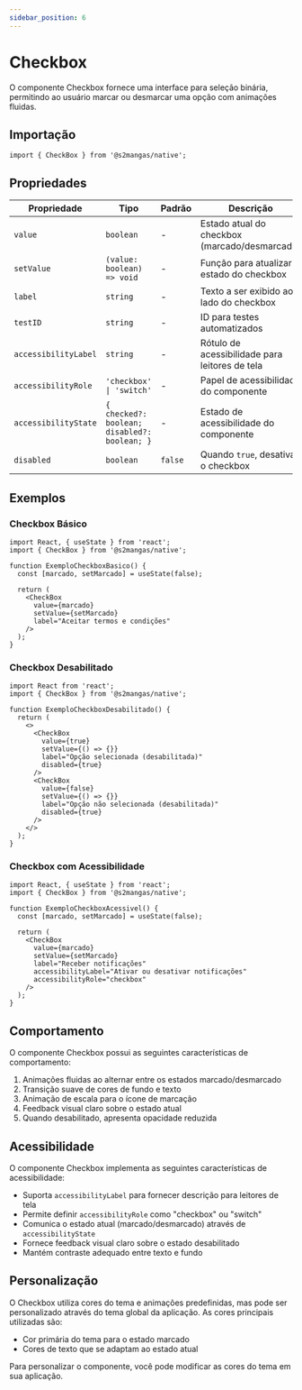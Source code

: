 ```yaml
---
sidebar_position: 6
---
```


# Checkbox

O componente Checkbox fornece uma interface para seleção binária, permitindo ao usuário marcar ou desmarcar uma opção com animações fluidas.

## Importação

```tsx
import { CheckBox } from '@s2mangas/native';
```

## Propriedades

| Propriedade | Tipo | Padrão | Descrição |
| ----------- | ---- | ------ | --------- |
| `value` | `boolean` | - | Estado atual do checkbox (marcado/desmarcado) |
| `setValue` | `(value: boolean) => void` | - | Função para atualizar o estado do checkbox |
| `label` | `string` | - | Texto a ser exibido ao lado do checkbox |
| `testID` | `string` | - | ID para testes automatizados |
| `accessibilityLabel` | `string` | - | Rótulo de acessibilidade para leitores de tela |
| `accessibilityRole` | `'checkbox' \| 'switch'` | - | Papel de acessibilidade do componente |
| `accessibilityState` | `{ checked?: boolean; disabled?: boolean; }` | - | Estado de acessibilidade do componente |
| `disabled` | `boolean` | `false` | Quando `true`, desativa o checkbox |

## Exemplos

### Checkbox Básico

```tsx
import React, { useState } from 'react';
import { CheckBox } from '@s2mangas/native';

function ExemploCheckboxBasico() {
  const [marcado, setMarcado] = useState(false);
  
  return (
    <CheckBox 
      value={marcado}
      setValue={setMarcado}
      label="Aceitar termos e condições"
    />
  );
}
```

### Checkbox Desabilitado

```tsx
import React from 'react';
import { CheckBox } from '@s2mangas/native';

function ExemploCheckboxDesabilitado() {
  return (
    <>
      <CheckBox 
        value={true}
        setValue={() => {}}
        label="Opção selecionada (desabilitada)"
        disabled={true}
      />
      <CheckBox 
        value={false}
        setValue={() => {}}
        label="Opção não selecionada (desabilitada)"
        disabled={true}
      />
    </>
  );
}
```

### Checkbox com Acessibilidade

```tsx
import React, { useState } from 'react';
import { CheckBox } from '@s2mangas/native';

function ExemploCheckboxAcessivel() {
  const [marcado, setMarcado] = useState(false);
  
  return (
    <CheckBox 
      value={marcado}
      setValue={setMarcado}
      label="Receber notificações"
      accessibilityLabel="Ativar ou desativar notificações"
      accessibilityRole="checkbox"
    />
  );
}
```

## Comportamento

O componente Checkbox possui as seguintes características de comportamento:

1. Animações fluidas ao alternar entre os estados marcado/desmarcado
2. Transição suave de cores de fundo e texto
3. Animação de escala para o ícone de marcação
4. Feedback visual claro sobre o estado atual
5. Quando desabilitado, apresenta opacidade reduzida

## Acessibilidade

O componente Checkbox implementa as seguintes características de acessibilidade:

- Suporta `accessibilityLabel` para fornecer descrição para leitores de tela
- Permite definir `accessibilityRole` como "checkbox" ou "switch"
- Comunica o estado atual (marcado/desmarcado) através de `accessibilityState`
- Fornece feedback visual claro sobre o estado desabilitado
- Mantém contraste adequado entre texto e fundo

## Personalização

O Checkbox utiliza cores do tema e animações predefinidas, mas pode ser personalizado através do tema global da aplicação. As cores principais utilizadas são:

- Cor primária do tema para o estado marcado
- Cores de texto que se adaptam ao estado atual

Para personalizar o componente, você pode modificar as cores do tema em sua aplicação.
